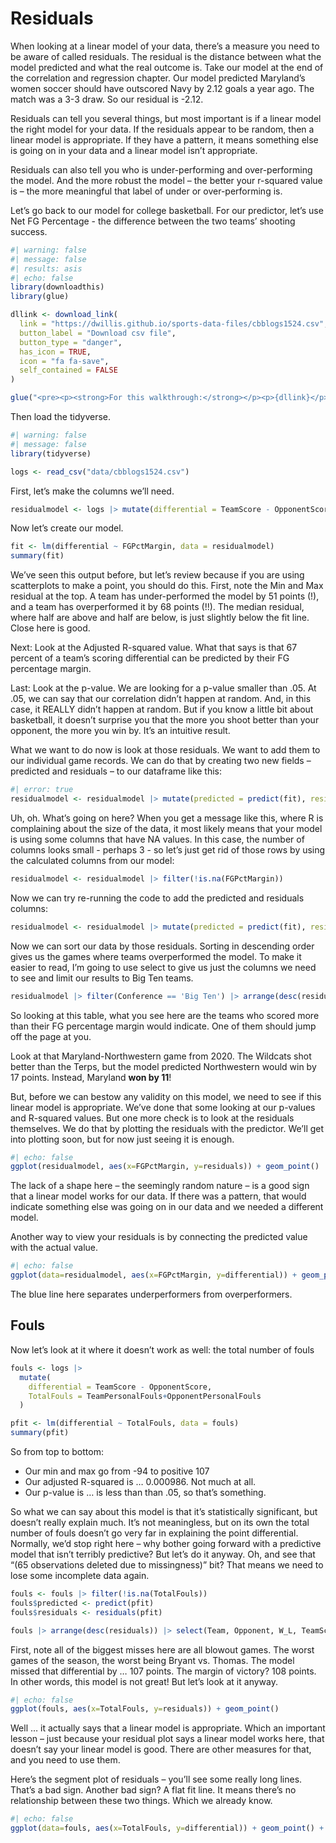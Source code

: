 # Residuals

When looking at a linear model of your data, there's a measure you need to be aware of called residuals. The residual is the distance between what the model predicted and what the real outcome is. Take our model at the end of the correlation and regression chapter. Our model predicted Maryland's women soccer should have outscored Navy by 2.12 goals a year ago. The match was a 3-3 draw. So our residual is -2.12.

Residuals can tell you several things, but most important is if a linear model the right model for your data. If the residuals appear to be random, then a linear model is appropriate. If they have a pattern, it means something else is going on in your data and a linear model isn't appropriate.

Residuals can also tell you who is under-performing and over-performing the model. And the more robust the model -- the better your r-squared value is -- the more meaningful that label of under or over-performing is.

Let's go back to our model for college basketball. For our predictor, let's use Net FG Percentage - the difference between the two teams' shooting success.

```r
#| warning: false
#| message: false
#| results: asis
#| echo: false
library(downloadthis)
library(glue)

dllink <- download_link(
  link = "https://dwillis.github.io/sports-data-files/cbblogs1524.csv",
  button_label = "Download csv file",
  button_type = "danger",
  has_icon = TRUE,
  icon = "fa fa-save",
  self_contained = FALSE
)

glue("<pre><p><strong>For this walkthrough:</strong></p><p>{dllink}</p></pre>")

```

Then load the tidyverse.

```r
#| warning: false
#| message: false
library(tidyverse)
```

```r
logs <- read_csv("data/cbblogs1524.csv")
```

First, let's make the columns we'll need.

```r
residualmodel <- logs |> mutate(differential = TeamScore - OpponentScore, FGPctMargin = TeamFGPCT - OpponentFGPCT)
```

Now let's create our model.

```r
fit <- lm(differential ~ FGPctMargin, data = residualmodel)
summary(fit)
```

We've seen this output before, but let's review because if you are using scatterplots to make a point, you should do this. First, note the Min and Max residual at the top. A team has under-performed the model by 51 points (!), and a team has overperformed it by 68 points (!!). The median residual, where half are above and half are below, is just slightly below the fit line. Close here is good.

Next: Look at the Adjusted R-squared value. What that says is that 67 percent of a team's scoring differential can be predicted by their FG percentage margin.

Last: Look at the p-value. We are looking for a p-value smaller than .05. At .05, we can say that our correlation didn't happen at random. And, in this case, it REALLY didn't happen at random. But if you know a little bit about basketball, it doesn't surprise you that the more you shoot better than your opponent, the more you win by. It's an intuitive result.

What we want to do now is look at those residuals. We want to add them to our individual game records. We can do that by creating two new fields -- predicted and residuals -- to our dataframe like this:

```r
#| error: true
residualmodel <- residualmodel |> mutate(predicted = predict(fit), residuals = residuals(fit))
```

Uh, oh. What's going on here? When you get a message like this, where R is complaining about the size of the data, it most likely means that your model is using some columns that have NA values. In this case, the number of columns looks small - perhaps 3 - so let's just get rid of those rows by using the calculated columns from our model:

```r
residualmodel <- residualmodel |> filter(!is.na(FGPctMargin))
```

Now we can try re-running the code to add the predicted and residuals columns:

```r
residualmodel <- residualmodel |> mutate(predicted = predict(fit), residuals = residuals(fit))
```

Now we can sort our data by those residuals. Sorting in descending order gives us the games where teams overperformed the model. To make it easier to read, I'm going to use select to give us just the columns we need to see and limit our results to Big Ten teams.

```r
residualmodel |> filter(Conference == 'Big Ten') |> arrange(desc(residuals)) |> select(Date, Team, Opponent, W_L, differential, FGPctMargin, predicted, residuals)
```

So looking at this table, what you see here are the teams who scored more than their FG percentage margin would indicate. One of them should jump off the page at you.

Look at that Maryland-Northwestern game from 2020. The Wildcats shot better than the Terps, but the model predicted Northwestern would win by 17 points. Instead, Maryland **won by 11**!

But, before we can bestow any validity on this model, we need to see if this linear model is appropriate. We've done that some looking at our p-values and R-squared values. But one more check is to look at the residuals themselves. We do that by plotting the residuals with the predictor. We'll get into plotting soon, but for now just seeing it is enough.

```r
#| echo: false
ggplot(residualmodel, aes(x=FGPctMargin, y=residuals)) + geom_point()
```

The lack of a shape here -- the seemingly random nature -- is a good sign that a linear model works for our data. If there was a pattern, that would indicate something else was going on in our data and we needed a different model.

Another way to view your residuals is by connecting the predicted value with the actual value.

```r
#| echo: false
ggplot(data=residualmodel, aes(x=FGPctMargin, y=differential)) + geom_point() + geom_segment(aes(xend = FGPctMargin, yend = predicted)) + geom_smooth(method=lm, se=FALSE)
```

The blue line here separates underperformers from overperformers.

## Fouls

Now let's look at it where it doesn't work as well: the total number of fouls

```r
fouls <- logs |> 
  mutate(
    differential = TeamScore - OpponentScore, 
    TotalFouls = TeamPersonalFouls+OpponentPersonalFouls
  )
```

```r
pfit <- lm(differential ~ TotalFouls, data = fouls)
summary(pfit)
```

So from top to bottom:

-   Our min and max go from -94 to positive 107
-   Our adjusted R-squared is ... 0.000986. Not much at all.
-   Our p-value is ... is less than than .05, so that's something.

So what we can say about this model is that it's statistically significant, but doesn't really explain much. It's not meaningless, but on its own the total number of fouls doesn't go very far in explaining the point differential. Normally, we'd stop right here -- why bother going forward with a predictive model that isn't terribly predictive? But let's do it anyway. Oh, and see that "(65 observations deleted due to missingness)" bit? That means we need to lose some incomplete data again.

```r
fouls <- fouls |> filter(!is.na(TotalFouls))
fouls$predicted <- predict(pfit)
fouls$residuals <- residuals(pfit)
```

```r
fouls |> arrange(desc(residuals)) |> select(Team, Opponent, W_L, TeamScore, OpponentScore, TotalFouls, residuals)
```

First, note all of the biggest misses here are all blowout games. The worst games of the season, the worst being Bryant vs. Thomas. The model missed that differential by ... 107 points. The margin of victory? 108 points. In other words, this model is not great! But let's look at it anyway.

```r
#| echo: false
ggplot(fouls, aes(x=TotalFouls, y=residuals)) + geom_point()
```

Well ... it actually says that a linear model is appropriate. Which an important lesson -- just because your residual plot says a linear model works here, that doesn't say your linear model is good. There are other measures for that, and you need to use them.

Here's the segment plot of residuals -- you'll see some really long lines. That's a bad sign. Another bad sign? A flat fit line. It means there's no relationship between these two things. Which we already know.

```r
#| echo: false
ggplot(data=fouls, aes(x=TotalFouls, y=differential)) + geom_point() + geom_segment(aes(xend = TotalFouls, yend = predicted)) + geom_smooth(method=lm, se=FALSE)
```

